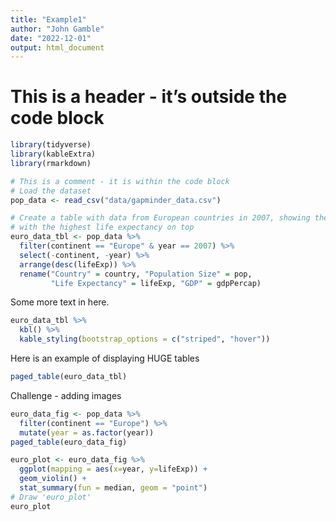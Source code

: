 ```yaml
---
title: "Example1"
author: "John Gamble"
date: "2022-12-01"
output: html_document
---
```




# This is a header - it's outside the code block

```r
library(tidyverse)
library(kableExtra)
library(rmarkdown)

# This is a comment - it is within the code block
# Load the dataset
pop_data <- read_csv("data/gapminder_data.csv")

# Create a table with data from European countries in 2007, showing the countries
# with the highest life expectancy on top
euro_data_tbl <- pop_data %>%
  filter(continent == "Europe" & year == 2007) %>%
  select(-continent, -year) %>%
  arrange(desc(lifeExp)) %>%
  rename("Country" = country, "Population Size" = pop,
         "Life Expectancy" = lifeExp, "GDP" = gdpPercap)


```

Some more text in here.
```r
euro_data_tbl %>%
  kbl() %>%
  kable_styling(bootstrap_options = c("striped", "hover"))
```

Here is an example of displaying HUGE tables

```r
paged_table(euro_data_tbl)
```


Challenge - adding images
```r
euro_data_fig <- pop_data %>%
  filter(continent == "Europe") %>%
  mutate(year = as.factor(year))
paged_table(euro_data_fig)

euro_plot <- euro_data_fig %>%
  ggplot(mapping = aes(x=year, y=lifeExp)) +
  geom_violin() +
  stat_summary(fun = median, geom = "point")
# Draw 'euro_plot'
euro_plot
```

